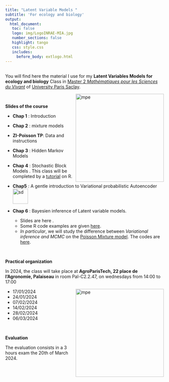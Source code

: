 ```yaml
---
title: "Latent Variable Models "
subtitle: 'For ecology and biology'
output: 
  html_document:
   toc: false
   logo: img/LogoINRAE-MIA.jpg
   number_sections: false
   highlight: tango
   css: style.css
   includes:
     before_body: extlogo.html
---
```


<br>
You will find here the material I use for my **Latent Variables Models for ecology and biology** Class  in [Master 2  *Mathématiques pour les Sciences du Vivant*](https://sites.google.com/view/m2-msv/) of [University Paris Saclay](https://www.universite-paris-saclay.fr/en/education/master/mathematics-and-applications/m2-mathematiques-pour-les-sciences-du-vivant). 

<img src="img/HMM.png" alt="mpe" width = "280px" align="right"> </img>

<br>

**Slides of the course**

  * **Chap 1** : Introduction [<i class="fa fa-download"></i>](LatentVariablesModels/chap1_LVM_Intro.pdf)
  * **Chap 2** : mixture models [<i class="fa fa-download"></i>](LatentVariablesModels/chap2_LVM_Mixtures.pdf)
  * **ZI-Poisson TP**:  Data [<i class="fa fa-download"></i>](LatentVariablesModels/BarentsFish.csv) and instructions [<i class="fa fa-download"></i>](LatentVariablesModels/TP_ZIP.pdf) 
  * **Chap 3** : Hidden Markov Models  [<i class="fa fa-download"></i>](LatentVariablesModels/chap3_LVM_HMM.pdf)
  * **Chap 4** : Stochastic Block Models [<i class="fa fa-download"></i>](LatentVariablesModels/chap4_LVM_SBM_LBM.pdf). This class will be completed by a  [tutorial](LatentVariablesModels/TutorialBM.html) on R. 
  
   
  * **Chap5** : A gentle introduction to Variational probabilistic Autoencoder  [<i class="fa fa-download"></i>](LatentVariablesModels/chap5_LVM_VAE.pdf)    <img src="img/icons8-nouveau-48.png" alt="sd" width = "48px" style="display: inline-block; margin: 0" > </img> 
  
  
  * **Chap 6** : Bayesien inference of Latent variable models. 
       - Slides are here [<i class="fa fa-download"></i>](LatentVariablesModels/chap5_LVM_bayesian_main.pdf). 
       - Some R code examples are given [here](bayesian_stat.html).  
       - *In particular*, we will study the difference between *Variational inference and MCMC* on the [Poisson Mixture model](BayesianClassMaterial/PoissonMixtureVBversusMCMC.html). The codes are [here](BayesianClassMaterial/PoissonMixtureVB.zip). 


   
<br>

**Practical organization**
    
In 2024, the class will take place at **AgroParisTech, 22 place de l'Agronomie, Palaiseau** in room Pal-C2.2.47, on wednesdays from 14:00 to 17:00

<img src="img/bee.jpeg" alt="mpe" width = "280px" align="right"> </img>

  * 17/01/2024
  * 24/01/2024
  * 07/02/2024 
  * 14/02/2024 
  * 28/02/2024 
  * 06/03/2024

<br>

**Evaluation**

The evaluation consists in a 3 hours exam  the 20th of March 2024. 


